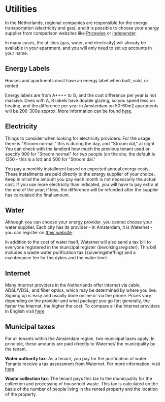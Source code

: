 # Utilities
In the Netherlands, regional companies are responsible for the energy transportation (electricity and gas), and it is possible to choose your energy supplier from comparison websites like [Pricewise](https://www.pricewise.nl/energie-vergelijken/) or [Independer](https://www.independer.nl/energie/info/besparen/energieverbruik-berekenen).

In many cases, the utilities (gas, water, and electricity) will already be available in your apartment, and you will only need to set up accounts in your name.

## Energy Labels
Houses and apartments must have an energy label when built, sold, or rented.

Energy labels are from A++++ to G, and the cost difference per year is not massive. Ones with A, B labels have double glazing, so you spend less on heating, and the difference per year in Amsterdam on 50-60m2 apartments will be 200-300e approx. More information can be found [here](https://www.funda.nl/en/meer-weten/energielabel/).

## Electricity
Things to consider when looking for electricity providers:
For the usage, there is "Stroom normal," this is during the day, and "Stroom dal," at night. You can check with the landlord how much the previous tenant used or specify 900 for "Stroom normal" for two people (on the site, the default is 1250 - this is a lot) and 500 for "Stroom dal."

You pay a monthly installment based on expected annual energy costs. These installments are paid directly to the energy supplier of your choice. Keep in mind the amount you pay each month is not necessarily the actual cost. If you use more electricity than indicated, you will have to pay extra at the end of the year; if less, the difference will be refunded after the supplier has calculated the final amount. 

## Water
Although you can choose your energy provider, you cannot choose your water supplier. Each city has its provider - in Amsterdam, it is Waternet - you can register on [their website](https://www.waternet.nl/en/service-and-contact/moving-home/register/#/).

In addition to the cost of water itself, Waternet will also send a tax bill to everyone registered in the municipal register (bevolkingsregister). This bill includes a waste water purification tax (zuiveringsheffing) and a maintenance fee for the dykes and the water level. 

## Internet
Many Internet providers in the Netherlands offer Internet via cable, ADSL/VDSL, and fiber optics, which may be determined by where you live. Signing up is easy and usually done online or via the phone. Prices vary depending on the provider and what package you go for; generally, the faster the Internet, the higher the cost. To compare all the Internet providers in English visit [here](https://www.prijsvergelijken.nl/compare-broadband/?utm_source=iamanexpatt)

## Municipal taxes
For all tenants within the Amsterdam region, two municipal taxes apply. In principle, these amounts are paid directly to Waternet/ the municipality by the tenant.

**Water authority tax**: As a tenant, you pay for the purification of water. Tenants receive a tax assessment from Waternet. For more information, visit [here](https://www.waternet.nl/en/service-and-contact/water-authority-tax/)

**Waste collection tax**: The tenant pays this tax to the municipality for the collection and processing of household waste. This tax is calculated on the basis of the number of people living in the rented property and the location of the property. 

<Youtube id="42NF9B8pqWY" />
